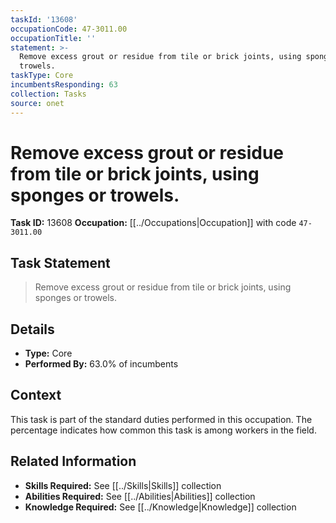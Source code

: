 ```yaml
---
taskId: '13608'
occupationCode: 47-3011.00
occupationTitle: ''
statement: >-
  Remove excess grout or residue from tile or brick joints, using sponges or
  trowels.
taskType: Core
incumbentsResponding: 63
collection: Tasks
source: onet
---
```

# Remove excess grout or residue from tile or brick joints, using sponges or trowels.

**Task ID:** 13608
**Occupation:** [[../Occupations|Occupation]] with code `47-3011.00`

## Task Statement

> Remove excess grout or residue from tile or brick joints, using sponges or trowels.

## Details

- **Type:** Core
- **Performed By:** 63.0% of incumbents

## Context

This task is part of the standard duties performed in this occupation. The percentage indicates how common this task is among workers in the field.

## Related Information

- **Skills Required:** See [[../Skills|Skills]] collection
- **Abilities Required:** See [[../Abilities|Abilities]] collection
- **Knowledge Required:** See [[../Knowledge|Knowledge]] collection

